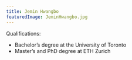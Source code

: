 ```yaml
---
title: Jemin Hwangbo
featuredImage: JeminHwangbo.jpg
---
```


Qualifications:

- Bachelor’s degree at the University of Toronto
- Master’s and PhD degree at ETH Zurich
